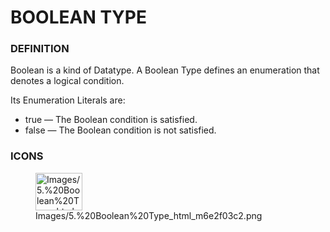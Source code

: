
= BOOLEAN TYPE =

=== DEFINITION ===

Boolean is a kind of Datatype. A Boolean Type defines an enumeration that denotes a logical condition.


Its Enumeration Literals are:


* true &mdash; The Boolean condition is satisfied.
* false &mdash; The Boolean condition is not satisfied.

=== ICONS ===

[[Image:Images/5.%20Boolean%20Type_html_m6e2f03c2.png|75x60px]]

